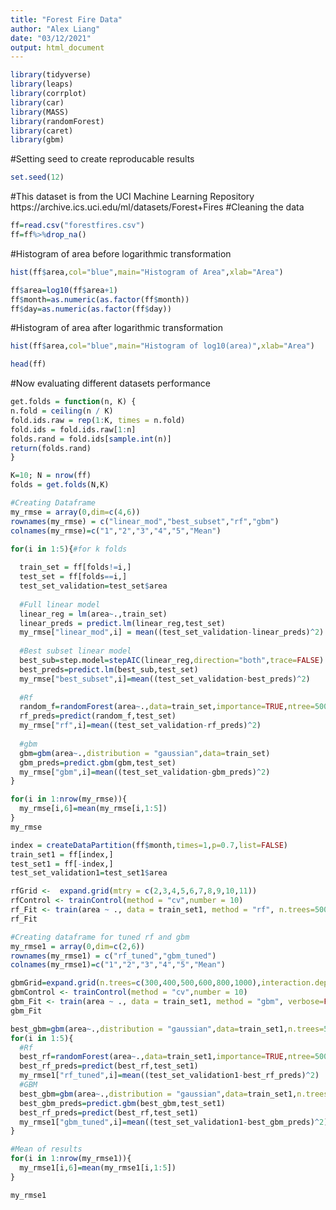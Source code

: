 ---
title: "Forest Fire Data"
author: "Alex Liang"
date: "03/12/2021"
output: html_document
---

```{r}
library(tidyverse)
library(leaps)
library(corrplot)
library(car)
library(MASS)
library(randomForest)
library(caret)
library(gbm)
```

#Setting seed to create reproducable results
```{r}
set.seed(12)
```
#This dataset is from the UCI Machine Learning Repository https://archive.ics.uci.edu/ml/datasets/Forest+Fires 
#Cleaning the data
```{r}
ff=read.csv("forestfires.csv")
ff=ff%>%drop_na()
```

#Histogram of area before logarithmic transformation
```{r}
hist(ff$area,col="blue",main="Histogram of Area",xlab="Area")
```

```{r}
ff$area=log10(ff$area+1)
ff$month=as.numeric(as.factor(ff$month))
ff$day=as.numeric(as.factor(ff$day))
```
#Histogram of area after logarithmic transformation
```{r}
hist(ff$area,col="blue",main="Histogram of log10(area)",xlab="Area")
```

```{r}
head(ff)
```

#Now evaluating different datasets performance
```{r}
get.folds = function(n, K) {
n.fold = ceiling(n / K) 
fold.ids.raw = rep(1:K, times = n.fold)
fold.ids = fold.ids.raw[1:n]
folds.rand = fold.ids[sample.int(n)]
return(folds.rand)
}
```

```{r}
K=10; N = nrow(ff)
folds = get.folds(N,K)

#Creating Dataframe
my_rmse = array(0,dim=c(4,6))
rownames(my_rmse) = c("linear_mod","best_subset","rf","gbm")
colnames(my_rmse)=c("1","2","3","4","5","Mean")

for(i in 1:5){#for k folds
  
  train_set = ff[folds!=i,]
  test_set = ff[folds==i,]
  test_set_validation=test_set$area 
  
  #Full linear model
  linear_reg = lm(area~.,train_set)
  linear_preds = predict.lm(linear_reg,test_set)
  my_rmse["linear_mod",i] = mean((test_set_validation-linear_preds)^2)
  
  #Best subset linear model
  best_sub=step.model=stepAIC(linear_reg,direction="both",trace=FALSE)
  best_preds=predict.lm(best_sub,test_set)
  my_rmse["best_subset",i]=mean((test_set_validation-best_preds)^2)
  
  #Rf
  random_f=randomForest(area~.,data=train_set,importance=TRUE,ntree=500)
  rf_preds=predict(random_f,test_set)
  my_rmse["rf",i]=mean((test_set_validation-rf_preds)^2)
  
  #gbm
  gbm=gbm(area~.,distribution = "gaussian",data=train_set)
  gbm_preds=predict.gbm(gbm,test_set)
  my_rmse["gbm",i]=mean((test_set_validation-gbm_preds)^2)
}
```

```{r}
for(i in 1:nrow(my_rmse)){
  my_rmse[i,6]=mean(my_rmse[i,1:5])
}
my_rmse
```
```{r}
index = createDataPartition(ff$month,times=1,p=0.7,list=FALSE)
train_set1 = ff[index,]
test_set1 = ff[-index,]
test_set_validation1=test_set1$area
```

```{r}
rfGrid <-  expand.grid(mtry = c(2,3,4,5,6,7,8,9,10,11))
rfControl <- trainControl(method = "cv",number = 10)
rf_Fit <- train(area ~ ., data = train_set1, method = "rf", n.trees=500)
rf_Fit
```

```{r}
#Creating dataframe for tuned rf and gbm
my_rmse1 = array(0,dim=c(2,6))
rownames(my_rmse1) = c("rf_tuned","gbm_tuned")
colnames(my_rmse1)=c("1","2","3","4","5","Mean")
```

```{r}
gbmGrid=expand.grid(n.trees=c(300,400,500,600,800,1000),interaction.depth=c(1,2,3),shrinkage=c(0.001,0.01,0.05,0.25),n.minobsinnode=c(10))
gbmControl <- trainControl(method = "cv",number = 10)
gbm_Fit <- train(area ~ ., data = train_set1, method = "gbm", verbose=FALSE)
gbm_Fit
```

```{r}
best_gbm=gbm(area~.,distribution = "gaussian",data=train_set1,n.trees=50,interaction.depth=1,n.minobsinnode=10,shrinkage=0.1)
for(i in 1:5){
  #Rf
  best_rf=randomForest(area~.,data=train_set1,importance=TRUE,ntree=500,mtry=2)
  best_rf_preds=predict(best_rf,test_set1)
  my_rmse1["rf_tuned",i]=mean((test_set_validation1-best_rf_preds)^2)
  #GBM
  best_gbm=gbm(area~.,distribution = "gaussian",data=train_set1,n.trees=50,interaction.depth=1,n.minobsinnode=10,shrinkage=0.1)
  best_gbm_preds=predict.gbm(best_gbm,test_set1)
  best_rf_preds=predict(best_rf,test_set1)
  my_rmse1["gbm_tuned",i]=mean((test_set_validation1-best_gbm_preds)^2)
}
```

```{r}
#Mean of results
for(i in 1:nrow(my_rmse1)){
  my_rmse1[i,6]=mean(my_rmse1[i,1:5])
}

my_rmse1
```
